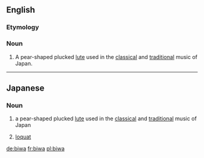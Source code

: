 ==English==

===Etymology===
{{etyl|ja}}

===Noun===
{{en-noun}}

# A pear-shaped plucked [[lute]] used in the [[classical]] and [[traditional]] music of Japan.

----

==Japanese==

===Noun===
{{ja-noun|r|hira=びわ|hidx=ひわ'}}

# {{ja-def|琵琶}} a pear-shaped plucked [[lute]] used in the [[classical]] and [[traditional]] music of Japan
# {{ja-def|枇杷}} [[loquat]]

[[de:biwa]]
[[fr:biwa]]
[[pl:biwa]]